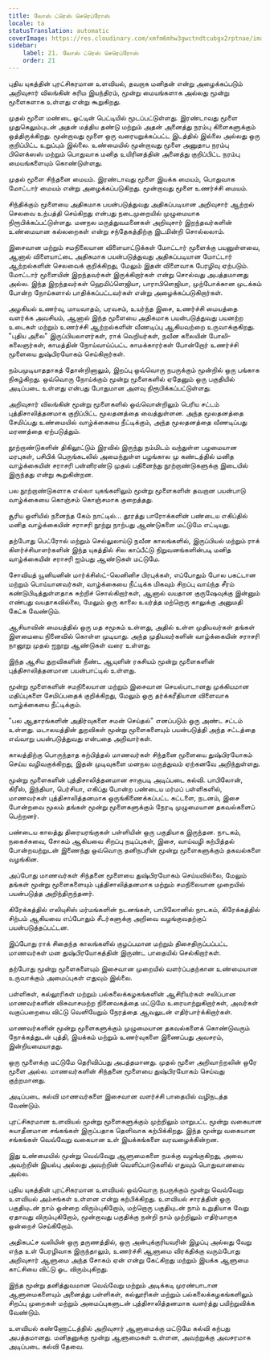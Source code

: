 ```yaml
---
title: லோஸ் ட்ரெஸ் செரெப்ரோஸ்
locale: ta
statusTranslation: automatic
coverImage: https://res.cloudinary.com/xmfm6mhw3gwctndtcubgx2rptnae/image/upload/v1740337243/small_cover_educacion_fundamental_a051170f1c.webp
sidebar:
    label: 21. லோஸ் ட்ரெஸ் செரெப்ரோஸ்
    order: 21
---
```

புதிய யுகத்தின் புரட்சிகரமான உளவியல், தவறாக மனிதன் என்று அழைக்கப்படும் அறிவுசார் விலங்கின் கரிம இயந்திரம், மூன்று மையங்களாக அல்லது மூன்று மூளைகளாக உள்ளது என்று கூறுகிறது.

முதல் மூளை மண்டை ஓட்டின் பெட்டியில் மூடப்பட்டுள்ளது. இரண்டாவது மூளை முதுகெலும்புடன் அதன் மத்திய தண்டு மற்றும் அதன் அனைத்து நரம்பு கிளைகளுக்கும் ஒத்திருக்கிறது. மூன்றாவது மூளை ஒரு வரையறுக்கப்பட்ட இடத்தில் இல்லை அல்லது ஒரு குறிப்பிட்ட உறுப்பும் இல்லை. உண்மையில் மூன்றாவது மூளை அனுதாப நரம்பு பிளெக்ஸஸ் மற்றும் பொதுவாக மனித உயிரினத்தின் அனைத்து குறிப்பிட்ட நரம்பு மையங்களையும் கொண்டுள்ளது.

முதல் மூளை சிந்தனை மையம். இரண்டாவது மூளை இயக்க மையம், பொதுவாக மோட்டார் மையம் என்று அழைக்கப்படுகிறது. மூன்றாவது மூளை உணர்ச்சி மையம்.

சிந்திக்கும் மூளையை அதிகமாக பயன்படுத்துவது அதிகப்படியான அறிவுசார் ஆற்றல் செலவை உற்பத்தி செய்கிறது என்பது நடைமுறையில் முழுமையாக நிரூபிக்கப்பட்டுள்ளது. மனநல மருத்துவமனைகள் அறிவுசார் இறந்தவர்களின் உண்மையான கல்லறைகள் என்று சந்தேகத்திற்கு இடமின்றி சொல்லலாம்.

இசைவான மற்றும் சமநிலையான விளையாட்டுக்கள் மோட்டார் மூளைக்கு பயனுள்ளவை, ஆனால் விளையாட்டை அதிகமாக பயன்படுத்துவது அதிகப்படியான மோட்டார் ஆற்றல்களின் செலவைக் குறிக்கிறது, மேலும் இதன் விளைவாக பேரழிவு ஏற்படும். மோட்டார் மூளையின் இறந்தவர்கள் இருக்கிறார்கள் என்று சொல்வது அபத்தமானது அல்ல. இந்த இறந்தவர்கள் ஹெமிப்ளெஜியா, பாராபிளெஜியா, முற்போக்கான முடக்கம் போன்ற நோய்களால் பாதிக்கப்பட்டவர்கள் என்று அழைக்கப்படுகிறார்கள்.

அழகியல் உணர்வு, மாயவாதம், பரவசம், உயர்ந்த இசை, உணர்ச்சி மையத்தை வளர்க்க அவசியம், ஆனால் இந்த மூளையை அதிகமாக பயன்படுத்துவது பயனற்ற உடைகள் மற்றும் உணர்ச்சி ஆற்றல்களின் வீணடிப்பு ஆகியவற்றை உருவாக்குகிறது. "புதிய அலை" இருப்பியலாளர்கள், ராக் வெறியர்கள், நவீன கலையின் போலி-கலைஞர்கள், காமத்தின் நோய்வாய்ப்பட்ட காமக்காரர்கள் போன்றோர் உணர்ச்சி மூளையை துஷ்பிரயோகம் செய்கிறார்கள்.

நம்பமுடியாததாகத் தோன்றினாலும், இறப்பு ஒவ்வொரு நபருக்கும் மூன்றில் ஒரு பங்காக நிகழ்கிறது. ஒவ்வொரு நோய்க்கும் மூன்று மூளைகளில் ஏதேனும் ஒரு பகுதியில் அடிப்படை உள்ளது என்பது போதுமான அளவு நிரூபிக்கப்பட்டுள்ளது.

அறிவுசார் விலங்கின் மூன்று மூளைகளில் ஒவ்வொன்றிலும் பெரிய சட்டம் புத்திசாலித்தனமாக குறிப்பிட்ட மூலதனத்தை வைத்துள்ளன. அந்த மூலதனத்தை சேமிப்பது உண்மையில் வாழ்க்கையை நீட்டிக்கும், அந்த மூலதனத்தை வீணடிப்பது மரணத்தை ஏற்படுத்தும்.

நூற்றாண்டுகளின் திகிலூட்டும் இரவில் இருந்து நம்மிடம் வந்துள்ள பழமையான மரபுகள், பசிபிக் பெருங்கடலில் அமைந்துள்ள பழங்கால மு கண்டத்தில் மனித வாழ்க்கையின் சராசரி பன்னிரண்டு முதல் பதினைந்து நூற்றாண்டுகளுக்கு இடையில் இருந்தது என்று கூறுகின்றன.

பல நூற்றாண்டுகளாக எல்லா யுகங்களிலும் மூன்று மூளைகளின் தவறான பயன்பாடு வாழ்க்கையை கொஞ்சம் கொஞ்சமாக குறைத்தது.

சூரிய ஒளியில் நனைந்த கேம் நாட்டில்... தூரத்து பாரோக்களின் பண்டைய எகிப்தில் மனித வாழ்க்கையின் சராசரி நூற்று நாற்பது ஆண்டுகளை மட்டுமே எட்டியது.

தற்போது பெட்ரோல் மற்றும் செல்லுலாய்டு நவீன காலங்களில், இருப்பியல் மற்றும் ராக் கிளர்ச்சியாளர்களின் இந்த யுகத்தில் சில காப்பீட்டு நிறுவனங்களின்படி மனித வாழ்க்கையின் சராசரி ஐம்பது ஆண்டுகள் மட்டுமே.

சோவியத் யூனியனின் மார்க்சிஸ்ட்-லெனினிச பிரபுக்கள், எப்போதும் போல பகட்டான மற்றும் பொய்யானவர்கள், வாழ்க்கையை நீட்டிக்க மிகவும் சிறப்பு வாய்ந்த சீரம் கண்டுபிடித்துள்ளதாக சுற்றிச் சொல்கிறார்கள், ஆனால் வயதான குருஷேவுக்கு இன்னும் எண்பது வயதாகவில்லை, மேலும் ஒரு காலை உயர்த்த மற்றொரு காலுக்கு அனுமதி கேட்க வேண்டும்.

ஆசியாவின் மையத்தில் ஒரு மத சமூகம் உள்ளது, அதில் உள்ள முதியவர்கள் தங்கள் இளமையை நினைவில் கொள்ள முடியாது. அந்த முதியவர்களின் வாழ்க்கையின் சராசரி நானூறு முதல் ஐநூறு ஆண்டுகள் வரை உள்ளது.

இந்த ஆசிய துறவிகளின் நீண்ட ஆயுளின் ரகசியம் மூன்று மூளைகளின் புத்திசாலித்தனமான பயன்பாட்டில் உள்ளது.

மூன்று மூளைகளின் சமநிலையான மற்றும் இசைவான செயல்பாடானது முக்கியமான மதிப்புகளை சேமிப்பதைக் குறிக்கிறது, மேலும் ஒரு தர்க்கரீதியான விளைவாக வாழ்க்கையை நீட்டிக்கும்.

"பல ஆதாரங்களின் அதிர்வுகளை சமன் செய்தல்" எனப்படும் ஒரு அண்ட சட்டம் உள்ளது. மடாலயத்தின் துறவிகள் மூன்று மூளைகளையும் பயன்படுத்தி அந்த சட்டத்தை எவ்வாறு பயன்படுத்துவது என்பதை அறிவார்கள்.

காலத்திற்கு பொருந்தாத கற்பித்தல் மாணவர்கள் சிந்தனை மூளையை துஷ்பிரயோகம் செய்ய வழிவகுக்கிறது, இதன் முடிவுகளை மனநல மருத்துவம் ஏற்கனவே அறிந்துள்ளது.

மூன்று மூளைகளின் புத்திசாலித்தனமான சாகுபடி அடிப்படை கல்வி. பாபிலோன், கிரீஸ், இந்தியா, பெர்சியா, எகிப்து போன்ற பண்டைய மர்மப் பள்ளிகளில், மாணவர்கள் புத்திசாலித்தனமாக ஒருங்கிணைக்கப்பட்ட கட்டளை, நடனம், இசை போன்றவை மூலம் தங்கள் மூன்று மூளைகளுக்கும் நேரடி முழுமையான தகவல்களைப் பெற்றனர்.

பண்டைய காலத்து திரையரங்குகள் பள்ளியின் ஒரு பகுதியாக இருந்தன. நாடகம், நகைச்சுவை, சோகம் ஆகியவை சிறப்பு நடிப்புகள், இசை, வாய்வழி கற்பித்தல் போன்றவற்றுடன் இணைந்து ஒவ்வொரு தனிநபரின் மூன்று மூளைகளுக்கும் தகவல்களை வழங்கின.

அப்போது மாணவர்கள் சிந்தனை மூளையை துஷ்பிரயோகம் செய்யவில்லை, மேலும் தங்கள் மூன்று மூளைகளையும் புத்திசாலித்தனமாக மற்றும் சமநிலையான முறையில் பயன்படுத்த அறிந்திருந்தனர்.

கிரேக்கத்தில் எலியுசிஸ் மர்மங்களின் நடனங்கள், பாபிலோனில் நாடகம், கிரேக்கத்தில் சிற்பம் ஆகியவை எப்போதும் சீடர்களுக்கு அறிவை வழங்குவதற்குப் பயன்படுத்தப்பட்டன.

இப்போது ராக் சிதைந்த காலங்களில் குழப்பமான மற்றும் திசைதிருப்பப்பட்ட மாணவர்கள் மன துஷ்பிரயோகத்தின் இருண்ட பாதையில் செல்கிறார்கள்.

தற்போது மூன்று மூளைகளையும் இசைவான முறையில் வளர்ப்பதற்கான உண்மையான உருவாக்கும் அமைப்புகள் எதுவும் இல்லை.

பள்ளிகள், கல்லூரிகள் மற்றும் பல்கலைக்கழகங்களின் ஆசிரியர்கள் சலிப்பான மாணவர்களின் விசுவாசமற்ற நினைவகத்தை மட்டுமே உரையாற்றுகிறார்கள், அவர்கள் வகுப்பறையை விட்டு வெளியேறும் நேரத்தை ஆவலுடன் எதிர்பார்க்கிறார்கள்.

மாணவர்களின் மூன்று மூளைகளுக்கும் முழுமையான தகவல்களைக் கொண்டுவரும் நோக்கத்துடன் புத்தி, இயக்கம் மற்றும் உணர்வுகளை இணைப்பது அவசரம், இன்றியமையாதது.

ஒரு மூளைக்கு மட்டுமே தெரிவிப்பது அபத்தமானது. முதல் மூளை அறிவாற்றலின் ஒரே மூளை அல்ல. மாணவர்களின் சிந்தனை மூளையை துஷ்பிரயோகம் செய்வது குற்றமானது.

அடிப்படை கல்வி மாணவர்களை இசைவான வளர்ச்சி பாதையில் வழிநடத்த வேண்டும்.

புரட்சிகரமான உளவியல் மூன்று மூளைகளுக்கும் முற்றிலும் மாறுபட்ட மூன்று வகையான சுயாதீனமான சங்கங்கள் இருப்பதாக தெளிவாக கற்பிக்கிறது. இந்த மூன்று வகையான சங்கங்கள் வெவ்வேறு வகையான உள் இயக்கங்களை வரவழைக்கின்றன.

இது உண்மையில் மூன்று வெவ்வேறு ஆளுமைகளை நமக்கு வழங்குகிறது, அவை அவற்றின் இயல்பு அல்லது அவற்றின் வெளிப்பாடுகளில் எதுவும் பொதுவானவை அல்ல.

புதிய யுகத்தின் புரட்சிகரமான உளவியல் ஒவ்வொரு நபருக்கும் மூன்று வெவ்வேறு உளவியல் அம்சங்கள் உள்ளன என்று கற்பிக்கிறது. உளவியல் சாரத்தின் ஒரு பகுதியுடன் நாம் ஒன்றை விரும்புகிறோம், மற்றொரு பகுதியுடன் நாம் உறுதியாக வேறு ஏதாவது விரும்புகிறோம், மூன்றாவது பகுதிக்கு நன்றி நாம் முற்றிலும் எதிர்மாறாக ஒன்றைச் செய்கிறோம்.

அதிகபட்ச வலியின் ஒரு தருணத்தில், ஒரு அன்புக்குரியவரின் இழப்பு அல்லது வேறு எந்த உள் பேரழிவாக இருந்தாலும், உணர்ச்சி ஆளுமை விரக்திக்கு வரும்போது அறிவுசார் ஆளுமை அந்த சோகம் ஏன் என்று கேட்கிறது மற்றும் இயக்க ஆளுமை காட்சியை விட்டு ஓட விரும்புகிறது.

இந்த மூன்று தனித்துவமான வெவ்வேறு மற்றும் அடிக்கடி முரண்பாடான ஆளுமைகளையும் அனைத்து பள்ளிகள், கல்லூரிகள் மற்றும் பல்கலைக்கழகங்களிலும் சிறப்பு முறைகள் மற்றும் அமைப்புகளுடன் புத்திசாலித்தனமாக வளர்த்து பயிற்றுவிக்க வேண்டும்.

உளவியல் கண்ணோட்டத்தில் அறிவுசார் ஆளுமைக்கு மட்டுமே கல்வி கற்பது அபத்தமானது. மனிதனுக்கு மூன்று ஆளுமைகள் உள்ளன, அவற்றுக்கு அவசரமாக அடிப்படை கல்வி தேவை.

